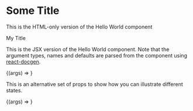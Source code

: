 
<Meta title="Examples/Hello World" component={HelloWorld}/>

# Some Title

This is the HTML-only version of the Hello World component

<Canvas>
	<Story name="Pure HTML">
		<div className="jetpack-hello-world">
			<a className="the-link">My Title</a>
		</div>
	</Story>
</Canvas>

This is the JSX version of the Hello World component. Note that the argument types, names and defaults are parsed from the component using [react-docgen](https://github.com/reactjs/react-docgen).

<Canvas>
	<Story name="JSX">
		{(args) => <HelloWorld {...args} />}
	</Story>
</Canvas>

<ArgsTable story="JSX"/>

This is an alternative set of props to show how you can illustrate different states.

<Canvas>
	<Story name="JSX with defaults" args={{title: 'My Title'}}>
		{(args) => <HelloWorld {...args} />}
	</Story>
</Canvas>

<ArgsTable story="JSX with defaults"/>
